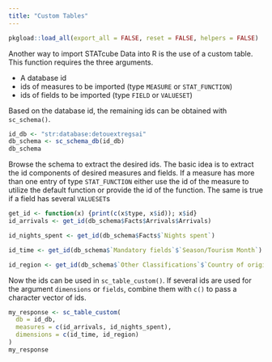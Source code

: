 ```yaml
---
title: "Custom Tables"
---
```


```r
pkgload::load_all(export_all = FALSE, reset = FALSE, helpers = FALSE) 
```

Another way to import STATcube Data into R is the use of a custom table. This
function requires the three arguments.

* A database id
* ids of measures to be imported (type `MEASURE` or `STAT_FUNCTION`)
* ids of fields to be imported (type `FIELD` or `VALUESET`)

Based on the database id, the remaining ids can be obtained with `sc_schema()`.

```r
id_db <- "str:database:detouextregsai"
db_schema <- sc_schema_db(id_db)
db_schema
```

Browse the schema to extract the desired ids. The basic idea is to extract the
id components of desired measures and fields. If a measure has more than one
entry of type `STAT_FUNCTION` either use the id of the measure to utilize
the default function or provide the id of the function. The same is true if
a field has several `VALUESET`s

```r
get_id <- function(x) {print(c(x$type, x$id)); x$id}
id_arrivals <- get_id(db_schema$Facts$Arrivals$Arrivals)

id_nights_spent <- get_id(db_schema$Facts$`Nights spent`)

id_time <- get_id(db_schema$`Mandatory fields`$`Season/Tourism Month`)

id_region <- get_id(db_schema$`Other Classifications`$`Country of origin`$`Herkunftsland (Ebene +1)`)
```
Now the ids can be used in `sc_table_custom()`. If several ids are used for the
argument `dimensions` or `fields`, combine them with `c()` to pass a character
vector of ids.

```r
my_response <- sc_table_custom(
  db = id_db,
  measures = c(id_arrivals, id_nights_spent),
  dimensions = c(id_time, id_region)
)
my_response
```


